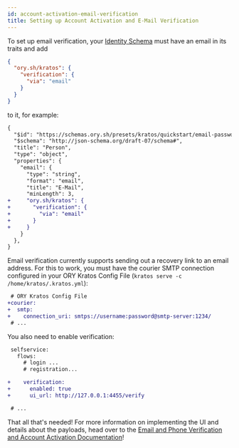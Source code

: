```yaml
---
id: account-activation-email-verification
title: Setting up Account Activation and E-Mail Verification
---
```


To set up email verification, your [Identity Schema](../concepts/identity-data-model.md) must have an email in its traits
and add

```json
{
  "ory.sh/kratos": {
    "verification": {
      "via": "email"
    }
  }
}
```

to it, for example:

```diff
{
  "$id": "https://schemas.ory.sh/presets/kratos/quickstart/email-password/identity.schema.json",
  "$schema": "http://json-schema.org/draft-07/schema#",
  "title": "Person",
  "type": "object",
  "properties": {
    "email": {
      "type": "string",
      "format": "email",
      "title": "E-Mail",
      "minLength": 3,
+     "ory.sh/kratos": {
+       "verification": {
+         "via": "email"
+       }
+     }
    }
  },
}
```

Email verification currently supports sending out a recovery link to an email address. For this to work, you must have
the courier SMTP connection configured in your ORY Kratos Config File (`kratos serve -c /home/kratos/.kratos.yml`):

```diff
 # ORY Kratos Config File
+courier:
+  smtp:
+    connection_uri: smtps://username:password@smtp-server:1234/
 # ...
```

You also need to enable verification:

```diff
 selfservice:
   flows:
     # login ...
     # registration...

+    verification:
+      enabled: true
+      ui_url: http://127.0.0.1:4455/verify

 # ...
```

That all that's needed! For more information on implementing the UI and details about the payloads, head over
to the [Email and Phone Verification and Account Activation Documentation](../self-service/flows/verify-email-account-activation.mdx)!
